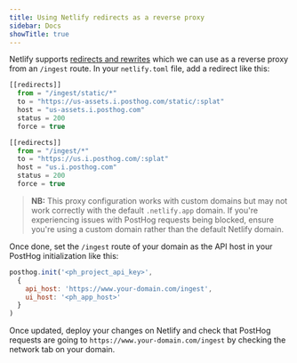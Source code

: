 ```yaml
---
title: Using Netlify redirects as a reverse proxy
sidebar: Docs
showTitle: true
---
```



<ProxyWarning />

<RegionWarning />

Netlify supports [redirects and rewrites](https://docs.netlify.com/routing/redirects/#syntax-for-the-redirects-file) which we can use as a reverse proxy from an `/ingest` route. In your `netlify.toml` file, add a redirect like this:

```js
[[redirects]]
  from = "/ingest/static/*"
  to = "https://us-assets.i.posthog.com/static/:splat"
  host = "us-assets.i.posthog.com"
  status = 200
  force = true

[[redirects]]
  from = "/ingest/*"
  to = "https://us.i.posthog.com/:splat"
  host = "us.i.posthog.com"
  status = 200
  force = true
```

> **NB:** This proxy configuration works with custom domains but may not work correctly with the default `.netlify.app` domain. If you're experiencing issues with PostHog requests being blocked, ensure you're using a custom domain rather than the default Netlify domain.

Once done, set the `/ingest` route of your domain as the API host in your PostHog initialization like this:

```js
posthog.init('<ph_project_api_key>',
  {
    api_host: 'https://www.your-domain.com/ingest',
    ui_host: '<ph_app_host>'
  }
)
```

Once updated, deploy your changes on Netlify and check that PostHog requests are going to `https://www.your-domain.com/ingest` by checking the network tab on your domain.